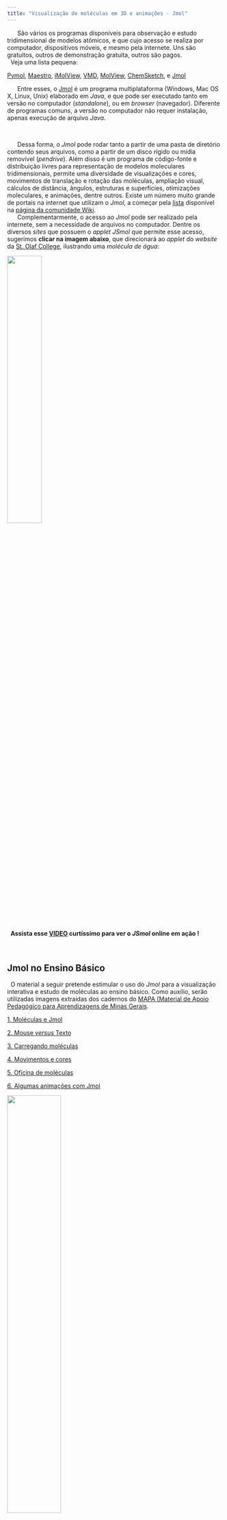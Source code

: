 ```yaml
---
title: "Visualização de moléculas em 3D e animações - Jmol"
---
```



|       São vários os programas disponíveis para observação e estudo tridimensional de modelos atômicos, e que cujo acesso se realiza por computador, dispositivos móveis, e mesmo pela internete. Uns são gratuitos, outros de demonstração gratuita, outros são pagos. 

|   Veja uma lista pequena:  
[Pymol](https://pymol.org/2/), [Maestro](https://www.schrodinger.com/products/maestro), [iMolView](https://www.molsoft.com/iMolview.html), [VMD](https://www.ks.uiuc.edu/Development/Download/download.cgi?PackageName=VMD), [MolView](https://molview.org/),   [ChemSketch](https://www.acdlabs.com/resources/free-chemistry-software-apps/chemsketch-freeware/), e
[Jmol](http://jmol.sourceforge.net/)
\


|       Entre esses, o [Jmol](http://jmol.sourceforge.net/) é um programa multiplataforma (Windows, Mac OS X, Linux, Unix) elaborado em *Java*, e que pode ser executado tanto em versão no computador (*standalone*), ou em *browser* (navegador). Diferente de programas comuns, a versão no computador não requer instalação, apenas execução de arquivo *Java*. 
\


|       Dessa forma, o *Jmol* pode rodar tanto a partir de uma pasta de diretório contendo seus arquivos, como a partir de um disco rígido ou mídia removível (*pendrive*). Além disso é um programa de código-fonte e distribuição livres para representação de modelos moleculares tridimensionais, permite uma diversidade de visualizações e cores, movimentos de translação e rotação das moléculas, ampliação visual, cálculos de distância, ângulos, estruturas e superfícies, otimizações moleculares, e animações, dentre outros. Existe um número muito grande de portais na internet que utilizam o *Jmol*, a começar pela [lista](http://wiki.jmol.org/index.php/Websites_Using_Jmol:_A-L) disponível na [página da comunidade Wiki](http://wiki.jmol.org/index.php/Main_Page).

|       Complementarmente, o acesso ao *Jmol* pode ser realizado pela internete, sem a necessidade de arquivos no computador. Dentre os diversos *sites* que possuem o *applet JSmol* que permite esse acesso, sugerimos **clicar na imagem abaixo**, que direcionará ao *applet* do *website* da [St. Olaf College](https://chemapps.stolaf.edu/jmol/jmol.php?), ilustrando uma *molécula de água*:

[![](agua2.png){width="40%"}](https://chemapps.stolaf.edu/jmol/jmol.php?model=water) <!-- &script=Console -->


|   **Assista esse [VIDEO](https://youtu.be/WQN_Gg-s9uA) curtíssimo para ver o *JSmol* online em ação !**
\

## Jmol no Ensino Básico

|   O material a seguir pretende estimular o uso do *Jmol* para a visualização interativa e estudo de moléculas ao ensino básico. Como auxílio, serão utilizadas imagens extraidas dos cadernos do [MAPA (Material de Apoio Pedagógico para Aprendizagens de Minas Gerais](https://seliga.educacao.mg.gov.br/cadernos-mapa-2025).

::: {layout="[ 200, 300 ]"}

::: {#first-column}

[1. Moléculas e Jmol](jmol_curso_index.qmd)
\

[2. Mouse *versus* Texto](textoXmouse.qmd)
\

[3. Carregando moléculas](comandosJmol.qmd)
\

[4. Movimentos e cores](jmol_uso.qmd)
\

[5. Oficina de moléculas](jmol_oficina.qmd)
\

[6. Algumas animações com Jmol](anima_Jmol.qmd)


:::

::: {#second-column}
![](jmol_panfl_bg.png){width="50%" fig-align="right"}
<!-- (https://www.researchgate.net/publication/388790369_Bioquimica_Estrutural_Guiada_Por_Jmol) --> 

:::

:::
